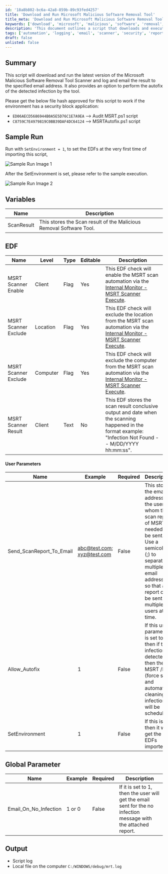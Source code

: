 ```yaml
---
id: '18a8b802-bc6a-42a8-859b-89c93fed4257'
title: 'Download and Run Microsoft Malicious Software Removal Tool'
title_meta: 'Download and Run Microsoft Malicious Software Removal Tool'
keywords: ['download', 'microsoft', 'malicious', 'software', 'removal', 'tool', 'scanner', 'log', 'email', 'autofix']
description: 'This document outlines a script that downloads and executes the latest version of the Microsoft Malicious Software Removal Tool Scanner. It logs the results and sends an email with the outcome to specified addresses, and it also includes an option for automatic infection resolution.'
tags: ['automation', 'logging', 'email', 'scanner', 'security', 'report', 'windows']
draft: false
unlisted: false
---
```

## Summary

This script will download and run the latest version of the Microsoft Malicious Software Removal Tool Scanner and log and email the result to the specified email address. It also provides an option to perform the autofix of the detected infection by the tool.

Please get the below file hash approved for this script to work if the environment has a security block application:

- `ED06AECD5686944B0A5E5D76C1E7A9EA` --> Audit MSRT.ps1 script
- `C8759C7E4979819C0BB39DAF4DC64124` --> MSRTAutofix.ps1 script

## Sample Run

Run with `SetEnvironment = 1`, to set the EDFs at the very first time of importing this script,

![Sample Run Image 1](../../../static/img/Malicious-Software-Removal-Tool-Scanner/image_1.png)

After the SetEnvironment is set, please refer to the sample execution.

![Sample Run Image 2](../../../static/img/Malicious-Software-Removal-Tool-Scanner/image_2.png)

## Variables

| Name        | Description                                         |
|-------------|-----------------------------------------------------|
| ScanResult  | This stores the Scan result of the Malicious Removal Software Tool. |

## EDF

| Name                     | Level   | Type  | Editable | Description                                                                                                                                               |
|--------------------------|---------|-------|----------|-----------------------------------------------------------------------------------------------------------------------------------------------------------|
| MSRT Scanner Enable      | Client  | Flag  | Yes      | This EDF check will enable the MSRT scan automation via the [Internal Monitor - MSRT Scanner Execute](https://proval.itglue.com/DOC-5078775-16504099). |
| MSRT Scanner Exclude     | Location| Flag  | Yes      | This EDF check will exclude the location from the MSRT scan automation via the [Internal Monitor - MSRT Scanner Execute](https://proval.itglue.com/DOC-5078775-16504099). |
| MSRT Scanner Exclude     | Computer| Flag  | Yes      | This EDF check will exclude the computer from the MSRT scan automation via the [Internal Monitor - MSRT Scanner Execute](https://proval.itglue.com/DOC-5078775-16504099). |
| MSRT Scanner Result      | Client  | Text  | No       | This EDF stores the scan result conclusive output and date when the scanning happened in the format example: "Infection Not Found -- M/DD/YYYY hh:mm:ss". |

#### User Parameters

| Name                        | Example                                                 | Required | Description                                                                                                                                                                                                                       |
|-----------------------------|---------------------------------------------------------|----------|-----------------------------------------------------------------------------------------------------------------------------------------------------------------------------------------------------------------------------------|
| Send_ScanReport_To_Email    | [abc@test.com](mailto:abc@test.com); [xyz@test.com](mailto:xyz@test.com) | False    | This stores the email address of the user to whom the scan report of MSRT needed to be sent. Use a semicolon (;) to separate multiple email addresses so that a report can be sent to multiple users at a time.                   |
| Allow_Autofix               | 1                                                       | False    | If this user parameter is set to 1, then if the infection is detected then the MSRT /F:Y (force scan and automatic cleaning of infection will be scheduled).                                                                       |
| SetEnvironment               | 1                                                       | False    | If this is set, then it will get the EDFs imported.                                                                                                                                                                            |

## Global Parameter

| Name                          | Example | Required | Description                                                                                                                                               |
|-------------------------------|---------|----------|-----------------------------------------------------------------------------------------------------------------------------------------------------------|
| Email_On_No_Infection         | 1 or 0  | False    | If it is set to 1, then the user will get the email sent for the no infection message with the attached report.                                         |

## Output

- Script log
- Local file on the computer `C:/WINDOWS/debug/mrt.log`











